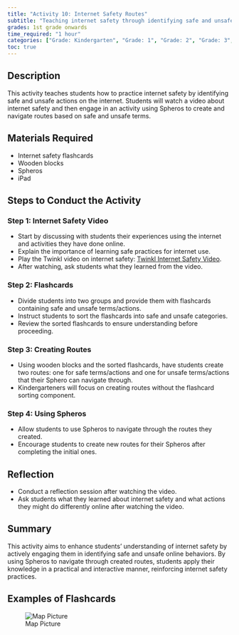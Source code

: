 ```yaml
---
title: "Activity 10: Internet Safety Routes"
subtitle: "Teaching internet safety through identifying safe and unsafe actions online using Spheros."
grades: 1st grade onwards
time_required: "1 hour"
categories: ["Grade: Kindergarten", "Grade: 1", "Grade: 2", "Grade: 3", "Grade: 4", "Grade: 5", "Grade: 6", "Time: 1 Hour"]
toc: true
---
```


## Description

This activity teaches students how to practice internet safety by identifying safe and unsafe actions on the internet. Students will watch a video about internet safety and then engage in an activity using Spheros to create and navigate routes based on safe and unsafe terms.

## Materials Required

- Internet safety flashcards
- Wooden blocks
- Spheros
- iPad

## Steps to Conduct the Activity

### Step 1: Internet Safety Video

- Start by discussing with students their experiences using the internet and activities they have done online.
- Explain the importance of learning safe practices for internet use.
- Play the Twinkl video on internet safety: [Twinkl Internet Safety Video](https://www.youtube.com/watch?v=JTl211YlFzc).
- After watching, ask students what they learned from the video.

### Step 2: Flashcards

- Divide students into two groups and provide them with flashcards containing safe and unsafe terms/actions.
- Instruct students to sort the flashcards into safe and unsafe categories.
- Review the sorted flashcards to ensure understanding before proceeding.

### Step 3: Creating Routes

- Using wooden blocks and the sorted flashcards, have students create two routes: one for safe terms/actions and one for unsafe terms/actions that their Sphero can navigate through.
- Kindergarteners will focus on creating routes without the flashcard sorting component.

### Step 4: Using Spheros

- Allow students to use Spheros to navigate through the routes they created.
- Encourage students to create new routes for their Spheros after completing the initial ones.

## Reflection

- Conduct a reflection session after watching the video.
- Ask students what they learned about internet safety and what actions they might do differently online after watching the video.

## Summary

This activity aims to enhance students' understanding of internet safety by actively engaging them in identifying safe and unsafe online behaviors. By using Spheros to navigate through created routes, students apply their knowledge in a practical and interactive manner, reinforcing internet safety practices.

## Examples of Flashcards 

![Map Picture](/images/10activty.jpg)
